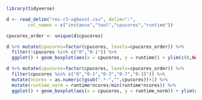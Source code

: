 ```r

library(tidyverse)

d <- read_delim("res-r3-xgboost.csv", delim=":", 
        col_names = c("instance","tool","cpucores","runtime")) 

cpucores_order <- unique(d$cpucores)

d %>% mutate(cpucores=factor(cpucores, levels=cpucores_order)) %>% 
  filter(!cpucores %in% c("0","0-1")) %>% 
  ggplot() + geom_boxplot(aes(x = cpucores, y = runtime)) + ylim(c(0,NA))

d %>% mutate(cpucores=factor(cpucores, levels=cpucores_order)) %>% 
  filter(cpucores %in% c("0","0-1","0-3","0-7","0-15")) %>% 
  mutate(ncores = as.numeric(gsub(".*-","",cpucores))+1) %>% 
  mutate(runtime_norm = runtime*ncores/min(runtime*ncores)) %>% 
  ggplot() + geom_boxplot(aes(x = cpucores, y = runtime_norm)) + ylim(c(0,NA))


```